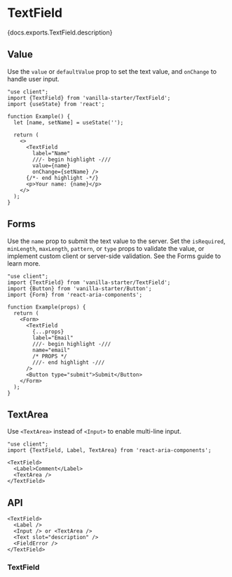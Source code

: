 


# TextField

<PageDescription>{docs.exports.TextField.description}</PageDescription>

<ExampleSwitcher>
  <VisualExample
    component={VanillaTextField}
    docs={vanillaDocs.exports.TextField}
    links={vanillaDocs.links}
    props={['label', 'description', 'isReadOnly', 'isDisabled']}
    initialProps={{label: 'Name'}}
    type="vanilla"
    files={["starters/docs/src/TextField.tsx", "starters/docs/src/TextField.css"]} />
  <VisualExample
    component={TailwindTextField}
    docs={vanillaDocs.exports.TextField}
    links={vanillaDocs.links}
    props={['label', 'description', 'isReadOnly', 'isDisabled']}
    initialProps={{label: 'Name'}}
    type="tailwind"
    files={["starters/tailwind/src/TextField.tsx", "starters/tailwind/src/index.css"]} />
</ExampleSwitcher>

## Value

Use the `value` or `defaultValue` prop to set the text value, and `onChange` to handle user input.

```tsx render
"use client";
import {TextField} from 'vanilla-starter/TextField';
import {useState} from 'react';

function Example() {
  let [name, setName] = useState('');
  
  return (
    <>
      <TextField
        label="Name"
        ///- begin highlight -///
        value={name}
        onChange={setName} />
      {/*- end highlight -*/}
      <p>Your name: {name}</p>
    </>
  );
}
```

## Forms

Use the `name` prop to submit the text value to the server. Set the `isRequired`, `minLength`, `maxLength`, `pattern`, or `type` props to validate the value, or implement custom client or server-side validation. See the Forms guide to learn more.

```tsx render docs={docs.exports.TextField} links={docs.links} props={['isRequired', 'type', 'pattern', 'minLength', 'maxLength']} initialProps={{isRequired: true, type: 'email'}}
"use client";
import {TextField} from 'vanilla-starter/TextField';
import {Button} from 'vanilla-starter/Button';
import {Form} from 'react-aria-components';

function Example(props) {
  return (
    <Form>
      <TextField
        {...props}
        label="Email"
        ///- begin highlight -///
        name="email"
        /* PROPS */
        ///- end highlight -///
      />
      <Button type="submit">Submit</Button>
    </Form>
  );
}
```

## TextArea

Use `<TextArea>` instead of `<Input>` to enable multi-line input.

```tsx render
"use client";
import {TextField, Label, TextArea} from 'react-aria-components';

<TextField>
  <Label>Comment</Label>
  <TextArea />
</TextField>
```

## API

<Anatomy />

```tsx links={{TextField: '#textfield'}}
<TextField>
  <Label />
  <Input /> or <TextArea />
  <Text slot="description" />
  <FieldError />
</TextField>
```

### TextField

<PropTable component={docs.exports.TextField} links={docs.links} />

<StateTable defaultClassName="react-aria-TextField" properties={docs.exports.TextFieldRenderProps.properties} />
